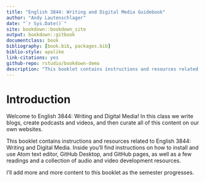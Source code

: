 ```yaml
--- 
title: "English 3844: Writing and Digital Media Guidebook"
author: "Andy Lautenschlager"
date: "`r Sys.Date()`"
site: bookdown::bookdown_site
output: bookdown::gitbook
documentclass: book
bibliography: [book.bib, packages.bib]
biblio-style: apalike
link-citations: yes
github-repo: rstudio/bookdown-demo
description: "This booklet contains instructions and resources related to English 3844: Writing and Digital Media. Inside you'll find instructions on how to install and use Atom text editor, GitHub Desktop, and GitHub pages, as well as a few readings and a collection of audio and video development resources."
---
```


# Introduction
Welcome to English 3844: Writing and Digital Media! In this class we write blogs, create podcasts and videos, and then curate all of this content on our own websites.

This booklet contains instructions and resources related to English 3844: Writing and Digital Media. Inside you'll find instructions on how to install and use Atom text editor, GitHub Desktop, and GitHub pages, as well as a few readings and a collection of audio and video development resources.

I'll add more and more content to this booklet as the semester progresses.